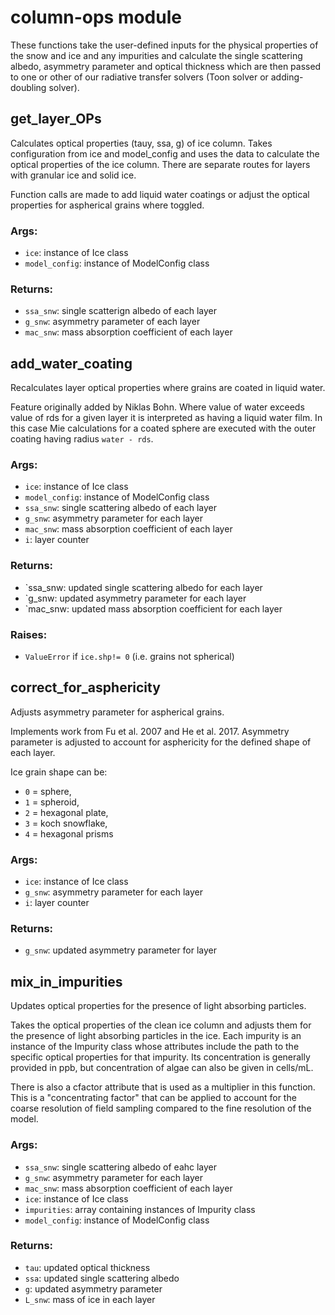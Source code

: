 # column-ops module

These functions take the user-defined inputs for the physical properties of the snow and ice and any impurities and calculate the single scattering albedo, asymmetry parameter and optical
thickness which are then passed to one or other of our radiative transfer solvers (Toon solver or adding-doubling solver).

## get_layer_OPs

Calculates optical properties (tauy, ssa, g) of ice column.
Takes configuration from ice and model_config and uses the data to calculate the optical properties of the ice column. There are separate routes for layers with granular ice and solid ice.

Function calls are made to add liquid water coatings or adjust the optical properties for aspherical grains where toggled.

### Args:
- `ice`: instance of Ice class
- `model_config`: instance of ModelConfig class

### Returns:
- `ssa_snw`: single scatterign albedo of each layer
- `g_snw`: asymmetry parameter of each layer
- `mac_snw`: mass absorption coefficient of each layer


## add_water_coating

Recalculates layer optical properties where grains are coated in liquid water.

Feature originally added by Niklas Bohn. Where value of water exceeds value of rds for a given layer it is interpreted as having a liquid water film. 
In this case Mie calculations for a coated sphere are executed with the outer coating having radius `water - rds`.

### Args:
- `ice`: instance of Ice class
- `model_config`: instance of ModelConfig class
- `ssa_snw`: single scattering albedo of each layer
- `g_snw`: asymmetry parameter for each layer
- `mac_snw`: mass absorption coefficient of each layer
- `i`: layer counter

### Returns:
- `ssa_snw: updated single scattering albedo for each layer
- `g_snw: updated asymmetry parameter for each layer
- `mac_snw: updated mass absorption coefficient for each layer

### Raises:
- `ValueError` if `ice.shp!= 0` (i.e. grains not spherical)




## correct_for_asphericity

Adjusts asymmetry parameter for aspherical grains.

Implements work from Fu et al. 2007 and He et al. 2017. Asymmetry parameter is adjusted to account for asphericity for the defined shape of each layer.

Ice grain shape can be:
- `0` = sphere,
- `1` = spheroid,
- `2` = hexagonal plate,
- `3` = koch snowflake,
- `4` = hexagonal prisms

### Args:
- `ice`: instance of Ice class
- `g_snw`: asymmetry parameter for each layer
- `i`: layer counter

### Returns:
- `g_snw`: updated asymmetry parameter for layer


## mix_in_impurities

Updates optical properties for the presence of light absorbing particles.

Takes the optical properties of the clean ice column and adjusts them for the presence of light absorbing particles in the ice. Each impurity is an
instance of the Impurity class whose attributes include the path to the specific optical properties for that impurity. Its concentration is generally
provided in ppb, but concentration of algae can also be given in cells/mL.

There is also a cfactor attribute that is used as a multiplier in this function. This is a "concentrating factor" that can be applied to account
for the coarse resolution of field sampling compared to the fine resolution of the model.

### Args:
- `ssa_snw`: single scattering albedo of eahc layer
- `g_snw`: asymmetry parameter for each layer
- `mac_snw`: mass absorption coefficient of each layer
- `ice`: instance of Ice class
- `impurities`: array containing instances of Impurity class
- `model_config`: instance of ModelConfig class

### Returns:
- `tau`: updated optical thickness
- `ssa`: updated single scattering albedo
- `g`: updated asymmetry parameter
- `L_snw`: mass of ice in each layer

